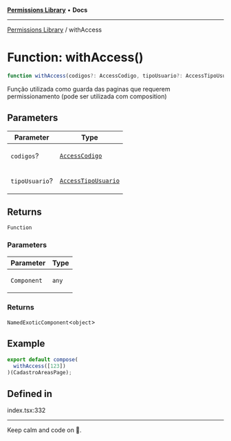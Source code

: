 
<Meta title="Libs/Permissions/functions/withAccess" />



[**Permissions Library**](/?path=/docs/libs-permissions-overview--page) • **Docs**

***

[Permissions Library](/?path=/docs/libs-permissions-overview--page) / withAccess

# Function: withAccess()

```ts
function withAccess(codigos?: AccessCodigo, tipoUsuario?: AccessTipoUsuario): (Component: any) => NamedExoticComponent<object>
```

Função utilizada como guarda das paginas que requerem permissionamento (pode ser utilizada com composition)

## Parameters

<table>
<thead>
<tr>
<th>Parameter</th>
<th>Type</th>
</tr>
</thead>
<tbody>
<tr>
<td>

`codigos`?

</td>
<td>

[`AccessCodigo`](/?path=/docs/libs-permissions-type-aliases-accesscodigo)

</td>
</tr>
<tr>
<td>

`tipoUsuario`?

</td>
<td>

[`AccessTipoUsuario`](/?path=/docs/libs-permissions-type-aliases-accesstipousuario)

</td>
</tr>
</tbody>
</table>

## Returns

`Function`

### Parameters

<table>
<thead>
<tr>
<th>Parameter</th>
<th>Type</th>
</tr>
</thead>
<tbody>
<tr>
<td>

`Component`

</td>
<td>

`any`

</td>
</tr>
</tbody>
</table>

### Returns

`NamedExoticComponent`\<`object`\>

## Example

```ts
export default compose(
  withAccess([123])
)(CadastroAreasPage);
```

## Defined in

index.tsx:332


***

Keep calm and code on 🤘.
